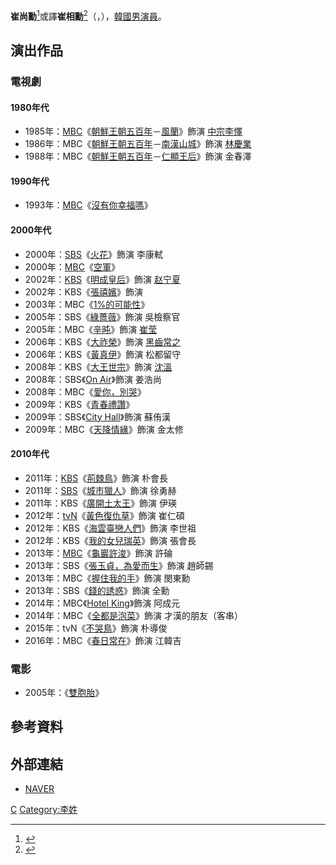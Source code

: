 {{藝人
| 姓名     = 崔尚勳
| 類型     = 男演員
| 圖片     = 
| 圖片尺寸 = 
| 圖片簡介 = 
| 原名     = 
| 外文名   = 최상훈
| 外文     = ko
| 羅馬拼音 = Choi Sang Hun
| 英文名   = 
| 綽號     = 
| 其他藝名 = 
| 國籍     = {{KOR}}
| 民族     = 
| 籍貫     = 
| 出生日期 = {{birth_date_and_age|1954|9|8}}
| 出生地點 = 
| 逝世日期 = 
| 逝世地點 = 
| 職業     = 
| 語言     = [[韓語|韓語]]
| 教育程度 = [[首爾藝術大學|首爾藝術大學]]
| 宗教信仰 = 
| 配偶     = 
| 音樂類型 = 
| 演奏樂器 = 
| 出身地   = 
| 出道作   = 
| 出道日期 = 1982年
| 代表作   = 
| 活躍年代 = 
| 唱片公司 = 
| 經紀公司 = PF Entertainment
| 網站     = 
| 相關團體 = 
| 獎項     = 
| IMDb    = 
| 現任成員 = 
| 過往成員 = 
| 音樂專輯 = 
| 電影     = 
| 電視節目 = 
| 舞臺劇   = 
| 書籍     = 
}}

'''崔尚勳'''<ref>{{Cite news|url=https://newslibrary.naver.com/viewer/index.nhn?articleId=1985090500329211024&editNo=2&printCount=1&publishDate=1985-09-05&officeId=00032&pageNo=11&printNo=12290&publishType=00020|title=「풍란」의 中宗役 崔尙勳 마지막 녹화땐 눈물이 핑 돌았어요|publisher=[[京鄉新聞|京鄉新聞]]|author=張倫榮|date=1985-09-05|accessdate=2021-08-27|archive-date=2021-08-27|archive-url=https://web.archive.org/web/20210827104657/https://newslibrary.naver.com/viewer/index.nhn?articleId=1985090500329211024&editNo=2&printCount=1&publishDate=1985-09-05&officeId=00032&pageNo=11&printNo=12290&publishType=00020|dead-url=no}}</ref>或譯'''崔相勳'''<ref>{{Cite news|url=https://newslibrary.naver.com/viewer/index.nhn?articleId=1985080700329212001&editNo=2&printCount=1&publishDate=1985-08-07&officeId=00032&pageNo=12&printNo=12265&publishType=00020|title=許允禎·黃薪惠·宋玉淑·崔相勳·林成敏등 新人탤런트들 演技力 돋보인다|publisher=京鄉新聞|author=金亮三|date=1985-08-07|accessdate=2021-08-27|archive-date=2021-08-27|archive-url=https://web.archive.org/web/20210827104657/https://newslibrary.naver.com/viewer/index.nhn?articleId=1985080700329212001&editNo=2&printCount=1&publishDate=1985-08-07&officeId=00032&pageNo=12&printNo=12265&publishType=00020|dead-url=no}}</ref>（{{lang-ko|'''최상훈'''}}，{{bd|1954年|9月8日}}），[[韓國|韓國]][[男演員|男演員]]。

== 演出作品 ==
=== 電視劇 ===
==== 1980年代 ====
*1985年：[[文化廣播_(韓國)|MBC]]《[[朝鮮王朝五百年|朝鮮王朝五百年]]－[[風蘭_(電視劇)|風蘭]]》飾演 [[朝鮮中宗|中宗李懌]]
*1986年：MBC《[[朝鮮王朝五百年|朝鮮王朝五百年]]－[[南漢山城_(電視劇)|南漢山城]]》飾演 [[林慶業|林慶業]]
*1988年：MBC《[[朝鮮王朝五百年|朝鮮王朝五百年]]－[[仁顯王后_(電視劇)|仁顯王后]]》飾演 金春澤

==== 1990年代 ====
*1993年：[[文化廣播_(韓國)|MBC]]《[[沒有你幸福嗎|沒有你幸福嗎]]》

==== 2000年代 ====
*2000年：[[SBS_(韓國)|SBS]]《[[火花_(電視劇)|火花]]》飾演 李康軾
*2000年：[[文化廣播_(韓國)|MBC]]《[[空軍_(電視劇)|空軍]]》
*2002年：[[韓國放送公社|KBS]]《[[明成皇后_(電視劇)|明成皇后]]》飾演 [[赵宁夏|赵宁夏]]
*2002年：KBS《[[張禧嬪_(2002年電視劇)|張禧嬪]]》飾演 {{link-ko|南九萬|남구만}}
*2003年：MBC《[[1%的可能性|1%的可能性]]》
*2005年：SBS《[[綠薔薇|綠薔薇]]》飾演 吳檢察官
*2005年：MBC《[[辛旽_(電視劇)|辛旽]]》飾演 [[崔莹|崔莹]]
*2006年：KBS《[[大祚榮_(電視劇)|大祚榮]]》飾演 [[黑齒常之|黑齒常之]]
*2006年：KBS《[[黃真伊_(電視劇)|黃真伊]]》飾演 松都留守
*2008年：KBS《[[大王世宗|大王世宗]]》飾演 [[沈溫|沈溫]]
*2008年：SBS《[[On_Air|On Air]]》飾演 姜浩尚
*2008年：MBC《[[愛你，別哭|愛你，別哭]]》
*2009年：KBS《[[青春禮讚|青春禮讚]]》
*2009年：SBS《[[熟女辛市長|City Hall]]》飾演 蘇侑漢
*2009年：MBC《[[天降情緣|天降情緣]]》飾演 金太修

==== 2010年代 ====
*2011年：[[韓國放送公社|KBS]]《[[荊棘鳥_(電視劇)|荊棘鳥]]》飾演 朴會長
*2011年：[[SBS_(韓國)|SBS]]《[[城市獵人_(韓國電視劇)|城市獵人]]》飾演 徐勇赫
*2011年：KBS《[[廣開土太王_(電視劇)|廣開土太王]]》飾演 伊瑛
*2012年：[[tvN|tvN]]《[[黃色復仇草|黃色復仇草]]》飾演 崔仁碩
*2012年：KBS《[[海雲臺戀人們|海雲臺戀人們]]》飾演 李世祖
*2012年：KBS《[[我的女兒瑞英|我的女兒瑞英]]》飾演 張會長
*2013年：[[文化廣播_(韓國)|MBC]]《[[龜巖許浚|龜巖許浚]]》飾演 許碖
*2013年：SBS《[[張玉貞，為愛而生|張玉貞，為愛而生]]》飾演 趙師錫
*2013年：MBC《[[握住我的手|握住我的手]]》飾演 閔東勳
*2013年：SBS《[[錢的誘惑|錢的誘惑]]》飾演 全勳
*2014年：MBC《[[Hotel_King|Hotel King]]》飾演 阿成元
*2014年：MBC《[[全都是泡菜|全都是泡菜]]》飾演 才漢的朋友（客串）
*2015年：tvN《[[不哭鳥|不哭鳥]]》飾演 朴導俊
*2016年：MBC《[[春日常在|春日常在]]》飾演 江韓吉

=== 電影 ===
*2005年：《[[雙胞胎_(電影)|雙胞胎]]》

== 參考資料 ==
{{reflist}}

== 外部連結 ==
*[http://people.search.naver.com/search.naver?where=nexearch&query=%EC%B5%9C%EC%83%81%ED%9B%88&sm=tab_etc&ie=utf8&key=PeopleService&os=106170 NAVER] {{Wayback|url=http://people.search.naver.com/search.naver?where=nexearch&query=%EC%B5%9C%EC%83%81%ED%9B%88&sm=tab_etc&ie=utf8&key=PeopleService&os=106170 |date=20200418130052 }}{{ko}}

{{百想藝術大賞電視部門男子新人演技賞}}
{{金銀淑作品}}
[[Category:韓國電視演員|C]]
[[Category:李姓|Category:李姓]]